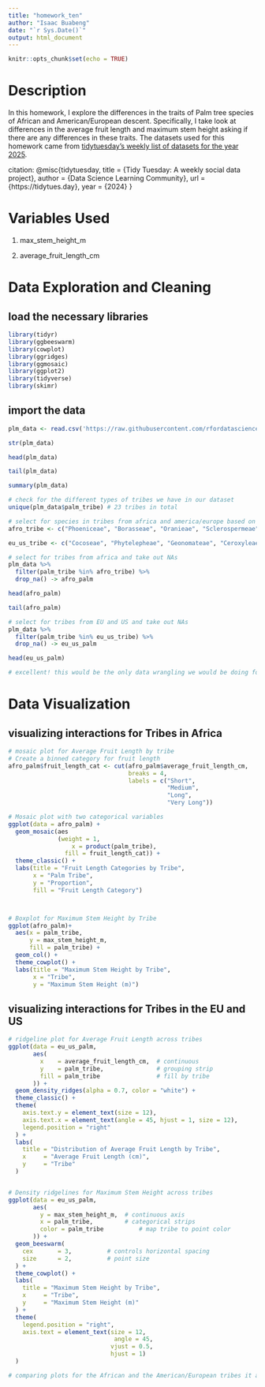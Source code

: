 ```yaml
---
title: "homework_ten"
author: "Isaac Buabeng"
date: "`r Sys.Date()`"
output: html_document
---
```


```r
knitr::opts_chunk$set(echo = TRUE)
```


# Description
In this homework, I explore the differences in the traits of Palm tree species of African and American/European descent. Specifically, I take look at differences in the average fruit length and maximum stem height asking if there are any differences in these traits. The datasets used for this homework came from [tidytuesday's weekly list of datasets for the year 2025](https://github.com/rfordatascience/tidytuesday/blob/main/data/2025/2025-03-18/readme.md).

citation: 
  @misc{tidytuesday, 
    title = {Tidy Tuesday: A weekly social data project}, 
    author = {Data Science Learning Community}, 
    url = {https://tidytues.day}, 
    year = {2024} 
  }



# Variables Used

1. max_stem_height_m 

2. average_fruit_length_cm



# Data Exploration and Cleaning
## load the necessary libraries
```r
library(tidyr)
library(ggbeeswarm)
library(cowplot)
library(ggridges)
library(ggmosaic)
library(ggplot2)
library(tidyverse)
library(skimr)
```


## import the data
```r
plm_data <- read.csv('https://raw.githubusercontent.com/rfordatascience/tidytuesday/main/data/2025/2025-03-18/palmtrees.csv')

str(plm_data)

head(plm_data) 

tail(plm_data)

summary(plm_data)

# check for the different types of tribes we have in our dataset
unique(plm_data$palm_tribe) # 23 tribes in total

# select for species in tribes from africa and america/europe based on (Baker & Dransfield, 2016 and Eiserhardt et al., 2011) 
afro_tribe <- c("Phoeniceae", "Borasseae", "Oranieae", "Sclerospermeae", "Pelagodoxeae", "Podococceae")

eu_us_tribe <- c("Cocoseae", "Phytelepheae", "Geonomateae", "Ceroxyleae", "Chamaedoreeae", "Cryosophileae", "Trachycarpeae", "Irarteeae", "Lepidocaryeae", "Euterpeae", "Eugeissoneae", "Leopoldinieae", "Manicarieae", "Reinhardtieae", "Roystoneeae", "Sabaleae", "Cyclosphatheae")

# select for tribes from africa and take out NAs
plm_data %>%
  filter(palm_tribe %in% afro_tribe) %>%
  drop_na() -> afro_palm 

head(afro_palm)

tail(afro_palm)

# select for tribes from EU and US and take out NAs
plm_data %>% 
  filter(palm_tribe %in% eu_us_tribe) %>%
  drop_na() -> eu_us_palm 

head(eu_us_palm)

# excellent! this would be the only data wrangling we would be doing for now. 
```



# Data Visualization
## visualizing interactions for Tribes in Africa 
```r
# mosaic plot for Average Fruit Length by tribe
# Create a binned category for fruit length
afro_palm$fruit_length_cat <- cut(afro_palm$average_fruit_length_cm,
                                  breaks = 4, 
                                  labels = c("Short", 
                                             "Medium", 
                                             "Long", 
                                             "Very Long"))

# Mosaic plot with two categorical variables
ggplot(data = afro_palm) +
  geom_mosaic(aes
              (weight = 1,
                  x = product(palm_tribe), 
                fill = fruit_length_cat)) +
  theme_classic() +
  labs(title = "Fruit Length Categories by Tribe",
       x = "Palm Tribe",
       y = "Proportion",
       fill = "Fruit Length Category")



# Boxplot for Maximum Stem Height by Tribe
ggplot(afro_palm)+ 
  aes(x = palm_tribe, 
      y = max_stem_height_m, 
      fill = palm_tribe) +
  geom_col() +
  theme_cowplot() +
  labs(title = "Maximum Stem Height by Tribe", 
       x = "Tribe", 
       y = "Maximum Stem Height (m)")
```



## visualizing interactions for Tribes in the EU and US
```r
# ridgeline plot for Average Fruit Length across tribes
ggplot(data = eu_us_palm,
       aes(
         x    = average_fruit_length_cm,  # continuous
         y    = palm_tribe,               # grouping strip
         fill = palm_tribe                # fill by tribe
       )) +
  geom_density_ridges(alpha = 0.7, color = "white") +
  theme_classic() +
  theme(
    axis.text.y = element_text(size = 12),
    axis.text.x = element_text(angle = 45, hjust = 1, size = 12),
    legend.position = "right"
  ) +
  labs(
    title = "Distribution of Average Fruit Length by Tribe",
    x     = "Average Fruit Length (cm)",
    y     = "Tribe"
  )


# Density ridgelines for Maximum Stem Height across tribes
ggplot(data = eu_us_palm,
       aes(
         y = max_stem_height_m,  # continuous axis
         x = palm_tribe,         # categorical strips
         color = palm_tribe          # map tribe to point color
       )) +
  geom_beeswarm(
    cex       = 3,          # controls horizontal spacing
    size      = 2,          # point size
  ) +
  theme_cowplot() +
  labs(
    title = "Maximum Stem Height by Tribe",
    x     = "Tribe",
    y     = "Maximum Stem Height (m)" 
  ) +
  theme(
    legend.position = "right",
    axis.text = element_text(size = 12, 
                              angle = 45,
                             vjust = 0.5,
                             hjust = 1)
  )

# comparing plots for the African and the American/European tribes it appears that, species in Europe and America have higher averages for Stem Height and Fruit Length. Also, it appears that our data has more records for American/European tribes than thier african counterparts. This is very interesting and needs further investigation.
```

